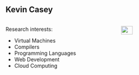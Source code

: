 ## Kevin Casey

::: columns
::: {.column width="60%"}

Research interests:

-    Virtual Machines 
-    Compilers 
-    Programming Languages 
-    Web Development 
-    Cloud Computing


:::

::: {.column width="40%"}

![](https://www.maynoothuniversity.ie/sites/default/files/styles/ratio_2_3/public/assets/images/Default-Profile-Photo-Old-and-New_0.jpg){.absolute top="150" left="600" width="40%" }

:::
:::

